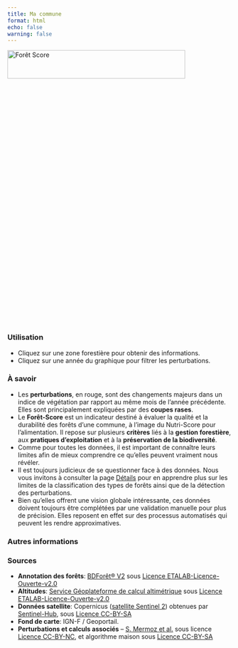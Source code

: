 ```yaml
---
title: Ma commune
format: html
echo: false
warning: false
---
```


<head>
    <meta charset="UTF-8">
    <script src="https://cdnjs.cloudflare.com/ajax/libs/leaflet/1.7.1/leaflet.js"></script>
    <link rel="stylesheet" href="https://cdnjs.cloudflare.com/ajax/libs/leaflet/1.7.1/leaflet.css" />
    <script src="https://cdn.jsdelivr.net/npm/chart.js"></script>
    <script src="https://unpkg.com/leaflet-control-geocoder/dist/Control.Geocoder.js"></script>
    <link rel="stylesheet" href="https://unpkg.com/leaflet-control-geocoder/dist/Control.Geocoder.css" />
    <link href="https://cdn.jsdelivr.net/npm/select2@4.1.0-rc.0/dist/css/select2.min.css" rel="stylesheet" />
    <script src="https://code.jquery.com/jquery-3.6.0.min.js"></script>
    <script src="https://cdn.jsdelivr.net/npm/select2@4.1.0-rc.0/dist/js/select2.min.js"></script>
    <script src="https://unpkg.com/georaster"></script>
    <script src="https://unpkg.com/georaster-layer-for-leaflet"></script>
    <script src="https://cdn.jsdelivr.net/npm/chart.js"></script>
</head>
<body>


<div id="foret-score-box">
  <img id="foret-score-img" src="" alt="Forêt Score" style="width: 400px; height: 64px;">
  <div id="foret-score-details"></div>
</div>

<br>
<div id="map" style="height: 500px;"></div>
<script src="mitan.js"></script>

<br>


<div class="info-box">
  <h3>Utilisation</h3>
  <ul>
    <li>Cliquez sur une zone forestière pour obtenir des informations.</li>
    <li>Cliquez sur une année du graphique pour filtrer les perturbations.</li>
  </ul>
</div>

<div class="info-box">
  <h3>À savoir</h3>
  <ul>
  <li>Les <strong>perturbations</strong>, en rouge, sont des changements majeurs dans un indice de végétation par rapport au même mois de l'année précédente. Elles sont principalement expliquées par des <strong>coupes rases</strong>.</li>
  <li>Le <strong>Forêt-Score</strong> est un indicateur destiné à évaluer la qualité et la durabilité des forêts d’une commune, à l’image du Nutri-Score pour l’alimentation. Il repose sur plusieurs <strong>critères</strong> liés à la <strong>gestion forestière</strong>, aux <strong>pratiques d’exploitation</strong> et à la <strong>préservation de la biodiversité</strong>.</li>
  <li>
    Comme pour toutes les données, il est important de connaître leurs limites afin de mieux comprendre ce qu'elles peuvent vraiment nous révéler.
  </li>
  <li>
  Il est toujours judicieux de se questionner face à des données. Nous vous invitons à consulter la page <a href="details.html">Détails</a> pour en apprendre plus sur les limites de la classification des types de forêts ainsi que de la détection des perturbations.
  </li>
  <li>
    Bien qu'elles offrent une vision globale intéressante, ces données doivent toujours être complétées par une validation manuelle pour plus de précision. Elles reposent en effet sur des processus automatisés qui peuvent les rendre approximatives.
  </li>
  </ul>
</div>

<div class="info-box">
  <h3>Autres informations</h3>
  <h3>Sources</h3>
  <ul>
    <li>
      <strong>Annotation des forêts</strong>:
      <a href="https://geoservices.ign.fr/bdforet" target="_blank" rel="noopener noreferrer">BDForêt® V2</a>
      sous
      <a href="https://www.etalab.gouv.fr/wp-content/uploads/2017/04/ETALAB-Licence-Ouverte-v2.0.pdf" target="_blank" rel="noopener noreferrer">Licence ETALAB-Licence-Ouverte-v2.0</a>
    </li>
    <li>
      <strong>Altitudes</strong>:
      <a href="https://geoservices.ign.fr/services-geoplateforme-altimetrie" target="_blank" rel="noopener noreferrer">Service Géoplateforme de calcul altimétrique</a>
      sous
      <a href="https://www.etalab.gouv.fr/wp-content/uploads/2017/04/ETALAB-Licence-Ouverte-v2.0.pdf" target="_blank" rel="noopener noreferrer">Licence ETALAB-Licence-Ouverte-v2.0</a>
    </li>
    <li>
      <strong>Données satellite</strong>:
      Copernicus (<a href="https://sentiwiki.copernicus.eu/web/s2-mission" target="_blank" rel="noopener noreferrer">satellite Sentinel 2</a>) obtenues par
      <a href="https://www.sentinel-hub.com/" target="_blank" rel="noopener noreferrer">Sentinel-Hub</a>,
      sous
      <a href="https://creativecommons.org/licenses/by/4.0/deed.fr" target="_blank" rel="noopener noreferrer">Licence CC-BY-SA</a>
    </li>
    <li>
      <strong>Fond de carte</strong>: IGN-F / Geoportail.
    </li>
    <li>
      <strong>Perturbations et calculs associés</strong> – <a href="https://ieeexplore.ieee.org/abstract/document/10604724" target="_blank" rel="noopener noreferrer">S. Mermoz et al.</a> sous licence <a href="https://creativecommons.org/licenses/by-nc/4.0/deed.fr" target="_blank" rel="noopener noreferrer">Licence CC-BY-NC</a>, et algorithme maison sous
      <a href="https://creativecommons.org/licenses/by-sa/4.0/deed.fr" target="_blank" rel="noopener noreferrer">Licence CC-BY-SA</a>
    </li>
  </ul>
</div>

</body>

